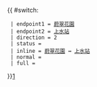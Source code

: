{{ #switch: {{{format|}}}
  | endpoint1 = [[蔚翠花園]]
  | endpoint2 = [[上水站 (香港)|上水站]]
  | direction = 2
  | status =
  | inline = [[蔚翠花園]] ↔ [[上水站 (香港)|上水站]]
  | normal =
  | full =
}}<noinclude>[[category:新界居民巴士路線模板|1]]</noinclude>